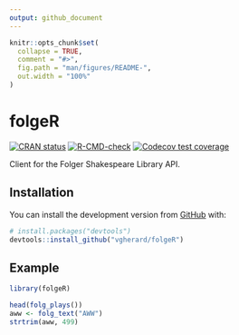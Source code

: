 ```yaml
---
output: github_document
---
```


<!-- README.md is generated from README.Rmd. Please edit that file -->

```r
knitr::opts_chunk$set(
  collapse = TRUE,
  comment = "#>",
  fig.path = "man/figures/README-",
  out.width = "100%"
)
```

# folgeR

<!-- badges: start -->
[![CRAN status](https://www.r-pkg.org/badges/version/folgeR)](https://CRAN.R-project.org/package=folgeR)
[![R-CMD-check](https://github.com/vgherard/folgeR/workflows/R-CMD-check/badge.svg)](https://github.com/vgherard/folgeR/actions)
[![Codecov test coverage](https://codecov.io/gh/vgherard/folgeR/branch/master/graph/badge.svg)](https://codecov.io/gh/vgherard/folgeR?branch=master)
<!-- badges: end -->

Client for the Folger Shakespeare Library API.

## Installation

You can install the development version from [GitHub](https://github.com/) with:

``` r
# install.packages("devtools")
devtools::install_github("vgherard/folgeR")
```

## Example

```r
library(folgeR)

head(folg_plays())
aww <- folg_text("AWW")
strtrim(aww, 499)
```

